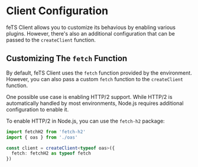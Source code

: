 # Client Configuration

feTS Client allows you to customize its behavious by enabling various plugins. However, there's also
an additional configuration that can be passed to the `createClient` function.

## Customizing The `fetch` Function

By default, feTS Client uses the `fetch` function provided by the environment. However, you can also
pass a custom `fetch` function to the `createClient` function.

One possible use case is enabling HTTP/2 support. While HTTP/2 is automatically handled by most
environments, Node.js requires additional configuration to enable it.

To enable HTTP/2 in Node.js, you can use the `fetch-h2` package:

```ts
import fetchH2 from 'fetch-h2'
import { oas } from './oas'

const client = createClient<typeof oas>({
  fetch: fetchH2 as typeof fetch
})
```
